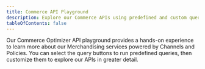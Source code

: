```yaml
---
title: Commerce API Playground
description: Explore our Commerce APIs using predefined and custom queries.
tableOfContents: false
---
```



Our Commerce Optimizer API playground provides a hands-on experience to learn more about our Merchandising services powered by Channels and Policies. You can select the query buttons to run predefined queries, then customize them to explore our APIs in greater detail.

<GraphiQLEditor client:only="react" service="ACO" />
